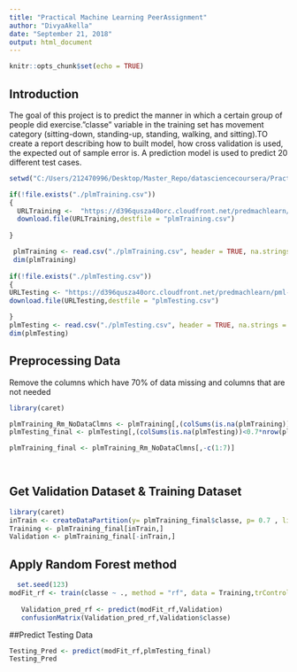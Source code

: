 ```yaml
---
title: "Practical Machine Learning PeerAssignment"
author: "DivyaAkella"
date: "September 21, 2018"
output: html_document
---
```


```r
knitr::opts_chunk$set(echo = TRUE)
```

## Introduction

The goal of this project is to predict the manner in which a certain group of people did exercise."classe" variable in the training set has movement category (sitting-down, standing-up, standing, walking, and sitting).TO create a report describing how to built  model, how cross validation is used, the expected out of sample error is. A prediction model is used to predict 20 different test cases.

```r

setwd("C:/Users/212470996/Desktop/Master_Repo/datasciencecoursera/PracticalMachineLearning")

if(!file.exists("./plmTraining.csv"))
{
  URLTraining <-  "https://d396qusza40orc.cloudfront.net/predmachlearn/pml-training.csv"
  download.file(URLTraining,destfile = "plmTraining.csv")
  
}

 plmTraining <- read.csv("./plmTraining.csv", header = TRUE, na.strings = c("NA",""))
 dim(plmTraining)
 
if(!file.exists("./plmTesting.csv"))
{
URLTesting <- "https://d396qusza40orc.cloudfront.net/predmachlearn/pml-testing.csv"
download.file(URLTesting,destfile = "plmTesting.csv")

}
plmTesting <- read.csv("./plmTesting.csv", header = TRUE, na.strings = c("NA",""))
dim(plmTesting)

```

## Preprocessing Data

Remove the columns which have 70% of data missing and columns that are not needed

```r
library(caret)

plmTraining_Rm_NoDataClmns <- plmTraining[,(colSums(is.na(plmTraining))<0.7*nrow(plmTraining))] 
plmTesting_final <- plmTesting[,(colSums(is.na(plmTesting))<0.7*nrow(plmTesting))]

plmTraining_final <- plmTraining_Rm_NoDataClmns[,-c(1:7)]

  
```

## Get Validation Dataset & Training Dataset

```r
library(caret)
inTrain <- createDataPartition(y= plmTraining_final$classe, p= 0.7 , list = FALSE)
Training <- plmTraining_final[inTrain,]
Validation <- plmTraining_final[-inTrain,]

```


## Apply Random Forest method
```r

   
  set.seed(123)
modFit_rf <- train(classe ~ ., method = "rf", data = Training,trControl =    trainControl(method = "cv", number = 4, allowParallel = TRUE, verboseIter=TRUE))   
   
   Validation_pred_rf <- predict(modFit_rf,Validation)  
   confusionMatrix(Validation_pred_rf,Validation$classe)

```

 
##Predict Testing Data

```r


Testing_Pred <- predict(modFit_rf,plmTesting_final)
Testing_Pred


```
